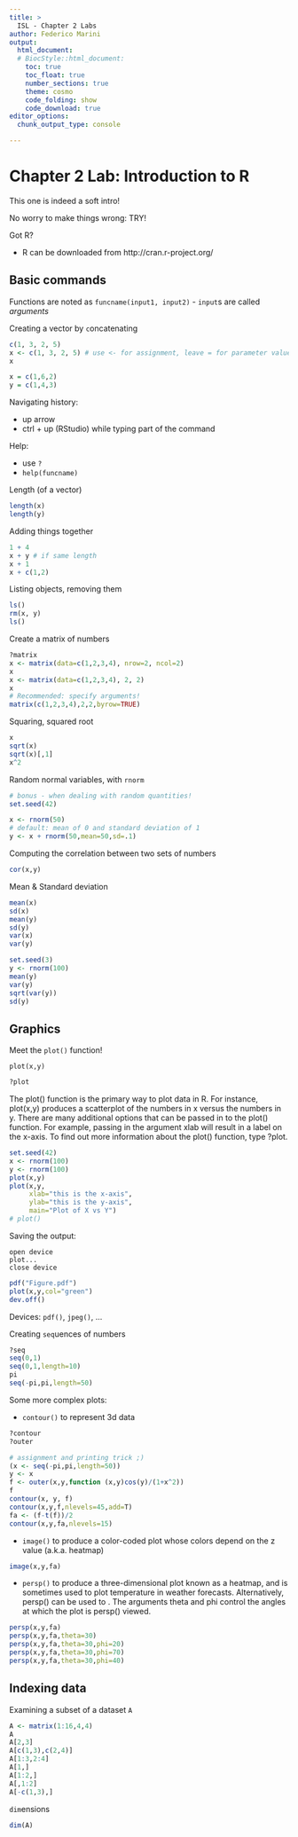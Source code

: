 ```yaml
---
title: >
  ISL - Chapter 2 Labs
author: Federico Marini
output: 
  html_document:
  # BiocStyle::html_document:
    toc: true
    toc_float: true
    number_sections: true
    theme: cosmo
    code_folding: show
    code_download: true
editor_options: 
  chunk_output_type: console

---
```


# Chapter 2 Lab: Introduction to R

This one is indeed a soft intro!

No worry to make things wrong: TRY!

Got R?

- R can be downloaded from http://cran.r-project.org/

## Basic commands

Functions are noted as `funcname(input1, input2)` - `input`s are called _arguments_

Creating a vector by `c`oncatenating

```r
c(1, 3, 2, 5)
x <- c(1, 3, 2, 5) # use <- for assignment, leave = for parameter values
x

x = c(1,6,2)
y = c(1,4,3)
```

Navigating history:

- up arrow
- ctrl + up (RStudio) while typing part of the command

Help:

- use `?`
- `help(funcname)`

Length (of a vector)

```r
length(x)
length(y)
```

Adding things together

```r
1 + 4
x + y # if same length
x + 1
x + c(1,2)
```


Listing objects, removing them

```r
ls()
rm(x, y)
ls()
```

Create a matrix of numbers

```r
?matrix
x <- matrix(data=c(1,2,3,4), nrow=2, ncol=2)
x
x <- matrix(data=c(1,2,3,4), 2, 2)
x
# Recommended: specify arguments!
matrix(c(1,2,3,4),2,2,byrow=TRUE)
```

Squaring, squared root

```r
x
sqrt(x)
sqrt(x)[,1]
x^2
```

Random normal variables, with `rnorm`

```r
# bonus - when dealing with random quantities!
set.seed(42)

x <- rnorm(50)
# default: mean of 0 and standard deviation of 1
y <- x + rnorm(50,mean=50,sd=.1) 
```

Computing the correlation between two sets of numbers

```r
cor(x,y)
```

Mean & Standard deviation

```r
mean(x)
sd(x)
mean(y)
sd(y)
var(x)
var(y)

set.seed(3)
y <- rnorm(100)
mean(y)
var(y)
sqrt(var(y))
sd(y)
```


## Graphics

Meet the `plot()` function!

`plot(x,y)`

```r
?plot
```


The plot() function is the primary way to plot data in R. For instance, plot(x,y) produces a scatterplot of the numbers in x versus the numbers in y. There are many additional options that can be passed in to the plot() function. For example, passing in the argument xlab will result in a label on the x-axis. To find out more information about the plot() function, type ?plot.

```r
set.seed(42)
x <- rnorm(100)
y <- rnorm(100)
plot(x,y)
plot(x,y,
     xlab="this is the x-axis",
     ylab="this is the y-axis",
     main="Plot of X vs Y")
# plot()
```
      
Saving the output:

```
open device
plot...
close device
```

```r
pdf("Figure.pdf")
plot(x,y,col="green")
dev.off()
```

Devices: `pdf()`, `jpeg()`, ...

Creating `seq`uences of numbers

```r
?seq
seq(0,1)
seq(0,1,length=10)
pi
seq(-pi,pi,length=50)
```

Some more complex plots:

- `contour()` to represent 3d data

```r
?contour
?outer

# assignment and printing trick ;)
(x <- seq(-pi,pi,length=50))
y <- x
f <- outer(x,y,function (x,y)cos(y)/(1+x^2))
f
contour(x, y, f)
contour(x,y,f,nlevels=45,add=T)
fa <- (f-t(f))/2
contour(x,y,fa,nlevels=15)
```

- `image()` to produce a color-coded plot whose colors depend on the z value (a.k.a. heatmap)

```r
image(x,y,fa)
```


- `persp()` to produce a three-dimensional plot
known as a heatmap, and is sometimes used to plot temperature in weather forecasts. Alternatively, persp() can be used to . The arguments theta and phi control the angles at which the plot is persp() viewed.

```r
persp(x,y,fa)
persp(x,y,fa,theta=30)
persp(x,y,fa,theta=30,phi=20)
persp(x,y,fa,theta=30,phi=70)
persp(x,y,fa,theta=30,phi=40)
```

## Indexing data

Examining a subset of a dataset `A`

```r
A <- matrix(1:16,4,4)
A
A[2,3]
A[c(1,3),c(2,4)]
A[1:3,2:4]
A[1,]
A[1:2,]
A[,1:2]
A[-c(1,3),]
```

`dim`ensions

```r
dim(A)
```

